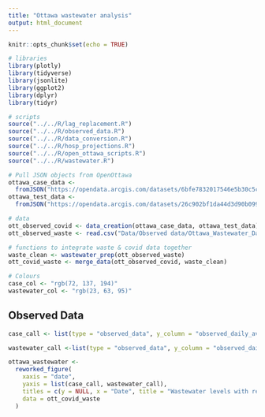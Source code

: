 ```yaml
---
title: "Ottawa wastewater analysis"
output: html_document
---
```


```r
knitr::opts_chunk$set(echo = TRUE)
```

```r
# libraries
library(plotly)
library(tidyverse)
library(jsonlite)
library(ggplot2)
library(dplyr)
library(tidyr)

# scripts
source("../../R/lag_replacement.R")
source("../../R/observed_data.R")
source("../../R/data_conversion.R")
source("../../R/hosp_projections.R")
source("../../R/open_ottawa_scripts.R")
source("../../R/wastewater.R")

# Pull JSON objects from OpenOttawa
ottawa_case_data <-
  fromJSON("https://opendata.arcgis.com/datasets/6bfe7832017546e5b30c5cc6a201091b_0/FeatureServer/0/query?where=1%3D1&outFields=_Date,Cumulative_Active_Cases_by_Episode_Date,Cumulative_Deaths_by_Date_of_Death,7-day_Average_of_Newly_Reported_cases_by_Reported_Date,Cases_Newly_Admitted_to_Hospital,Cases_Currently_in_Hospital,Cases_Currently_in_ICU,Daily_Cases_by_Episode_Date,Daily_Cases_by_Reported_Date&outSR=4326&f=json")
ottawa_test_data <-
  fromJSON("https://opendata.arcgis.com/datasets/26c902bf1da44d3d90b099392b544b81_0/FeatureServer/0/query?where=1%3D1&outFields=_Date,Daily_%_Positivity&outSR=4326&f=json")

# data
ott_observed_covid <- data_creation(ottawa_case_data, ottawa_test_data)
ott_observed_waste <- read.csv("Data/Observed data/Ottawa_Wastewater_Data.csv")

# functions to integrate waste & covid data together
waste_clean <- wastewater_prep(ott_observed_waste)
ott_covid_waste <- merge_data(ott_observed_covid, waste_clean)

# Colours
case_col <- "rgb(72, 137, 194)"
wastewater_col <- "rgb(23, 63, 95)"
```

## Observed Data
```r
case_call <- list(type = "observed_data", y_column = "observed_daily_average_cases", name = "Daily average cases", color = case_col)

wastewater_call <-list(type = "observed_data", y_column = "observed_daily_average_wastewater", name = "Daily average wastewater", color = wastewater_col) 

ottawa_wastewater <-
  reworked_figure(
    xaxis = "date",
    yaxis = list(case_call, wastewater_call),
    titles = c(y = NULL, x = "Date", title = "Wastewater levels with respect to daily COVID cases"),
    data = ott_covid_waste
  )
```